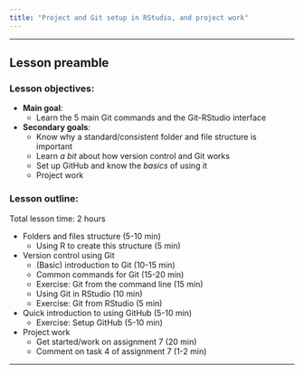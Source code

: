 ```yaml
---
title: "Project and Git setup in RStudio, and project work"
---
```


----

## Lesson preamble

### Lesson objectives:

- **Main goal**:
    - Learn the 5 main Git commands and the Git-RStudio interface
- **Secondary goals**:
    - Know why a standard/consistent folder and file structure is important
    - Learn *a bit* about how version control and Git works
    - Set up GitHub and know the *basics* of using it
    - Project work

### Lesson outline:

Total lesson time: 2 hours

- Folders and files structure (5-10 min)
    - Using R to create this structure (5 min)
- Version control using Git 
    - (Basic) introduction to Git (10-15 min)
    - Common commands for Git (15-20 min)
    - Exercise: Git from the command line (15 min)
    - Using Git in RStudio (10 min)
    - Exercise: Git from RStudio (5 min)
- Quick introduction to using GitHub (5-10 min)
    - Exercise: Setup GitHub (5-10 min)
- Project work
    - Get started/work on assignment 7 (20 min)
    - Comment on task 4 of assignment 7 (1-2 min)

-----


